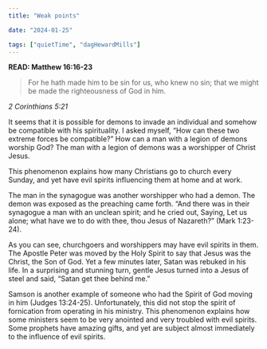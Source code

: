 ```yaml
---
title: "Weak points"

date: "2024-01-25"

tags: ["quietTime", "dagHewardMills"]
---
```


**READ: Matthew 16:16-23**

> For he hath made him to be sin for us, who knew no sin; that we might be made the righteousness of God in him.

_2 Corinthians 5:21_

It seems that it is possible for demons to invade an individual and somehow be compatible with his spirituality. I asked myself, “How can these two extreme forces be compatible?” How can a man with a legion of demons worship God? The man with a legion of demons was a worshipper of Christ Jesus.

This phenomenon explains how many Christians go to church every Sunday, and yet have evil spirits influencing them at home and at work.

The man in the synagogue was another worshipper who had a demon. The demon was exposed as the preaching came forth. “And there was in their synagogue a man with an unclean spirit; and he cried out, Saying, Let us alone; what have we to do with thee, thou Jesus of Nazareth?” (Mark 1:23-24).

As you can see, churchgoers and worshippers may have evil spirits in them. The Apostle Peter was moved by the Holy Spirit to say that Jesus was the Christ, the Son of God. Yet a few minutes later, Satan was rebuked in his life. In a surprising and stunning turn, gentle Jesus turned into a Jesus of steel and said, “Satan get thee behind me.”

Samson is another example of someone who had the Spirit of God moving in him (Judges 13:24-25). Unfortunately, this did not stop the spirit of fornication from operating in his ministry. This phenomenon explains how some ministers seem to be very anointed and very troubled with evil spirits. Some prophets have amazing gifts, and yet are subject almost immediately to the influence of evil spirits.
